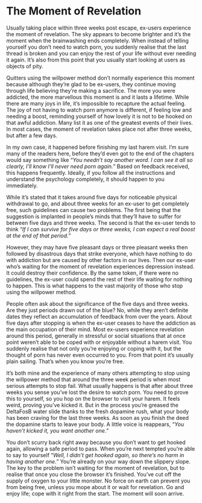 # The Moment of Revelation

Usually taking place within three weeks post escape, ex-users experience the moment of revelation. The sky appears to become brighter and it's the moment when the brainwashing ends completely. When instead of telling yourself you don't need to watch porn, you suddenly realise that the last thread is broken and you can enjoy the rest of your life without ever needing it again. It's also from this point that you usually start looking at users as objects of pity.

Quitters using the willpower method don't normally experience this moment because although they're glad to be ex-users, they continue moving through life believing they're making a sacrifice. The more you were addicted, the more marvellous this moment is and it lasts a lifetime. While there are many joys in life, it's impossible to recapture the actual feeling. The joy of not having to watch porn anymore is different, if feeling low and needing a boost, reminding yourself of how lovely it is not to be hooked on that awful addiction. Many list it as one of the greatest events of their lives. In most cases, the moment of revelation takes place not after three weeks, but after a few days.

In my own case, it happened before finishing my last harem visit. I'm sure many of the readers here, before they'd even got to the end of the chapters would say something like "*You needn't say another word. I can see it all so clearly, I'll know I'll never need porn again.*" Based on feedback received, this happens frequently. Ideally, if you follow all the instructions and understand the psychology completely, it should happen to you immediately.

While it's stated that it takes around five days for noticeable physical withdrawal to go, and about three weeks for an ex-user to get completely free, such guidelines can cause two problems. The first being that the suggestion is implanted in people's minds that they'll have to suffer for between five days and three weeks. The second is that the ex-user tends to think "*If I can survive for five days or three weeks, I can expect a real boost at the end of that period.*"

However, they may have five pleasant days or three pleasant weeks then followed by disastrous days that strike everyone, which have nothing to do with addiction but are caused by other factors in our lives. Then our ex-user who's waiting for the moment of revelation experiences depression instead. It could destroy their confidence. By the same token, if there were no guidelines, the ex-user could spend the rest of their life waiting for nothing to happen. This is what happens to the vast majority of those who stop using the willpower method.

People often ask about the significance of the five days and three weeks. Are they just periods drawn out of the blue? No, while they aren't definite dates they reflect an accumulation of feedback from over the years. About five days after stopping is when the ex-user ceases to have the addiction as the main occupation of their mind. Most ex-users experience revelation around this period, generally in stressful or social situations that at once point weren't able to be coped with or enjoyable without a harem visit. You suddenly realise that not only you're enjoying or coping with it, but the thought of porn has never even occurred to you. From that point it's usually plain sailing. That's when you know you're free.

It's both mine and the experience of many others attempting to stop using the willpower method that around the three week period is when most serious attempts to stop fail. What usually happens is that after about three weeks you sense you've lost the desire to watch porn. You need to prove this to yourself, so you hop on the browser to visit your harem. It feels weird, proving you've kicked it. But in the process you're greased the DeltaFosB water slide thanks to the fresh dopamine rush, what your body has been craving for the last three weeks. As soon as you finish the deed the dopamine starts to leave your body. A little voice is reappears, "*You haven't kicked it, you want another one.*"

You don't scurry back right away because you don't want to get hooked again, allowing a safe period to pass. When you're next tempted you're able to say to yourself "*Well, I didn't get hooked again, so there's no harm in having another one."* You're already on your way down the slippery slope. The key to the problem isn't waiting for the moment of revelation, but to realise that once you close the browser it's finished. You've cut off the supply of oxygen to your little monster. No force on earth can prevent you from being free, unless you mope about it or wait for revelation. Go and enjoy life; cope with it right from the start. The moment will soon arrive.
